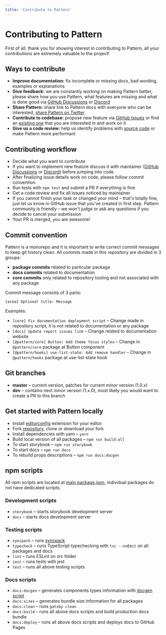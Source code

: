 ```yaml
---
title: 'Contribute to Pattern'
---
```


# Contributing to Pattern

First of all, thank you for showing interest in contributing to Pattern, all your contributions are extremely valuable to the project!

## Ways to contribute

- **Improve documentation:** fix incomplete or missing docs, bad wording, examples or explanations
- **Give feedback:** we are constantly working on making Pattern better, please share how you use Pattern, what features are missing and what is done good via [GitHub Discussions](https://github.com/pattern-ui/pattern/discussions/new) or [Discord](https://discord.gg/eUZpPbpxb4)
- **Share Pattern:** share link to Pattern docs with everyone who can be interested, [share Pattern on Twitter](https://twitter.com/intent/tweet?text=Pattern%20%E2%80%93%20new%20React%20library%20with%20100%2B%20components%20and%20hooks.%20It%20has%20native%20dark%20theme%20support%20and%20focuses%20on%20accessibility%20and%20usability.%0A%0Ahttp%3A%2F%2Fpattern-ui.design%0A%0A%23reactjs%20)
- **Contribute to codebase:** propose new feature via [GitHub Issues](https://github.com/pattern-ui/pattern/issues/new) or find an [existing one](https://github.com/pattern-ui/pattern/labels/help%20wanted) that you are interested in and work on it
- **Give us a code review:** help us identify problems with [source code](https://github.com/pattern-ui/pattern/tree/master/src) or make Pattern more performant

## Contributing workflow

- Decide what you want to contribute
- If you want to implement new feature discuss it with maintainer ([GitHub Discussions](https://github.com/pattern-ui/pattern/discussions/new) or [Discord](https://discord.gg/eUZpPbpxb4)) before jumping into code
- After finalizing issue details work on code, please follow commit convention
- Run tests with `npm test` and submit a PR if everything is fine
- Get a code review and fix all issues noticed by maintainer
- If you cannot finish your task or changed your mind – that's totally fine, just let us know in GitHub issue that you've created in first step. Pattern community is friendly – we won't judge or ask any questions if you decide to cancel your submission
- Your PR is merged, you are awesome!

## Commit convention

Pattern is a monorepo and it is important to write correct commit messages to keep git history clean.
All commits made in this repository are divided in 3 groups:

- **package commits** related to particular package
- **docs commits** related to documentation
- **core commits** only related to repository tooling and not associated with any package

Commit message consists of 3 parts:

```
[area] Optional title: Message
```

Examples:

- `[core] Fix documentation deployment script` – Change made in repository script, it is not related to documentation or any package
- `[docs] Update report issues link` – Change related to documentation website
- `[@pattern/core] Button: Add theme focus styles` – Change in `@pattern/core` package at Button component
- `[@pattern/hooks] use-list-state: Add remove handler` – Change in `@pattern/hooks` package at use-list-state hook

## Git branches

- **master** – current version, patches for current minor version (1.0.x)
- **dev** – contains next minor version (1.x.0), most likely you would want to create a PR to this branch

## Get started with Pattern locally

- Install [editorconfig](https://editorconfig.org/) extension for your editor
- Fork [repository](https://github.com/pattern-ui/pattern), clone or download your fork
- Install dependencies with yarn – `yarn`
- Build local version of all packages – `npm run build:all`
- To start storybook – `npm run storybook`
- To start docs – `npm run docs`
- To rebuild props descriptions – `npm run docs:docgen`

## npm scripts

All npm scripts are located at [main package.json](https://github.com/pattern-ui/pattern/blob/master/package.json),
individual packages do not have dedicated scripts.

### Development scripts

- `storybook` – starts storybook development server
- `docs` – starts docs development server

### Testing scripts

- `syncpack` – runs [syncpack](https://www.npmjs.com/package/syncpack)
- `typecheck` – runs TypeScript typechecking with `tsc --noEmit` on all packages and docs
- `lint` – runs ESLint on src folder
- `jest` – runs tests with jest
- `test` – runs all above testing scripts

### Docs scripts

- `docs:docgen` – generates components types information with [docgen script](https://github.com/pattern-ui/pattern/blob/master/scripts/docgen.ts)
- `docs:sizes` – generates bundle size information for all packages
- `docs:clean` – runs `gatsby clean`
- `docs:build` – runs all above docs scripts and build production docs bundle
- `docs:deploy` – runs all above docs scripts and deploys docs to GitHub Pages
